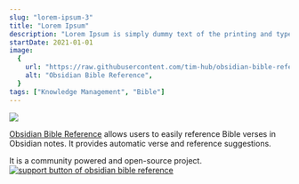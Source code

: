 ```yaml
---
slug: "lorem-ipsum-3"
title: "Lorem Ipsum"
description: "Lorem Ipsum is simply dummy text of the printing and typesetting industry. Lorem Ipsum has been the industry's standard dummy text ever since the 1500s"
startDate: 2021-01-01
image:
  {
    url: "https://raw.githubusercontent.com/tim-hub/obsidian-bible-reference/master/docs/obsidian-bible-reference-demo.gif",
    alt: "Obsidian Bible Reference",
  }
tags: ["Knowledge Management", "Bible"]
---
```


![](https://raw.githubusercontent.com/tim-hub/obsidian-bible-reference/master/docs/obsidian-bible-reference-demo.gif)

[Obsidian Bible Reference](https://github.com/tim-hub/obsidian-bible-reference) allows users to easily reference Bible verses in Obsidian notes. It provides automatic verse and reference suggestions.

It is a community powered and open-source project. [![support button of obsidian bible reference](https://img.shields.io/static/v1?label=Sponsor&message=%E2%9D%A4&logo=GitHub&color=%23fe8e86)](https://github.com/sponsors/tim-hub)
